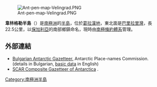 [[Image:Ant-pen-map-Velingrad.PNG|thumb]]

'''韋林格勒半島'''（{{lang-bg|полуостров Велинград}}）是[[南極洲|南極洲]]的[[半島|半島]]，位於[[葛拉漢地|葛拉漢地]]，東北面是[[巴里拉里灣|巴里拉里灣]]，長22.5公里，以[[保加利亞|保加利亞]]的南部鄉鎮命名，現時由[[南極條約體系|南極條約體系]]管理。

{{coord|66|02|00|S|65|00|00|W|display=title}}

==外部連結==
* [http://apcbg.org/gazet-bg.doc Bulgarian Antarctic Gazetteer.] {{Wayback|url=http://apcbg.org/gazet-bg.doc |date=20131012104624 }} Antarctic Place-names Commission. (details in Bulgarian, [http://apcbg.org/gazet.htm basic data] {{Wayback|url=http://apcbg.org/gazet.htm |date=20160304071225 }} in English)
* [http://data.aad.gov.au/aadc/gaz/scar/ SCAR Composite Gazetteer of Antarctica] {{WebCite|url=https://www.webcitation.org/5ug2CfC7m?url=http://data.aad.gov.au/aadc/gaz/scar/ |date=20101202140255 |dateformat=iso }}.

{{DEFAULTSORT:Velingrad Peninsula}}
[[Category:南極洲半島|Category:南極洲半島]]


{{GrahamCoast-geo-stub}}